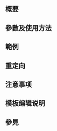 {{NoteTA|G1=MediaWiki}}{{Documentation subpage}}<!-- 在本行下編輯模板說明 -->

== 概要 ==

== 參數及使用方法 ==

== 範例 ==

== 重定向 ==

== 注意事项 ==

== 模板编辑说明 ==

== 參見 ==

<includeonly>{{Sandbox other||<!-- 本行下加入模板的分類 -->

}}</includeonly>